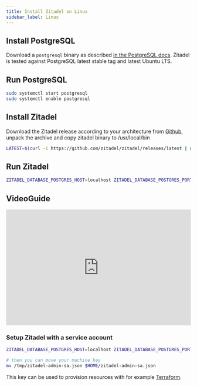 ```yaml
---
title: Install Zitadel on Linux
sidebar_label: Linux
---
```



## Install PostgreSQL

Download a `postgresql` binary as described [in the PostgreSQL docs](https://www.postgresql.org/download/linux/).
Zitadel is tested against PostgreSQL latest stable tag and latest Ubuntu LTS.

## Run PostgreSQL

```bash
sudo systemctl start postgresql
sudo systemctl enable postgresql
```

## Install Zitadel

Download the Zitadel release according to your architecture from [Github](https://github.com/zitadel/zitadel/releases/latest), unpack the archive and copy zitadel binary to /usr/local/bin

```bash
LATEST=$(curl -i https://github.com/zitadel/zitadel/releases/latest | grep location: | cut -d '/' -f 8 | tr -d '\r'); ARCH=$(uname -m); case $ARCH in armv5*) ARCH="armv5";; armv6*) ARCH="armv6";; armv7*) ARCH="arm";; aarch64) ARCH="arm64";; x86) ARCH="386";; x86_64) ARCH="amd64";;  i686) ARCH="386";; i386) ARCH="386";; esac; wget -c https://github.com/zitadel/zitadel/releases/download/$LATEST/zitadel-linux-$ARCH.tar.gz -O - | tar -xz && sudo mv zitadel-linux-$ARCH/zitadel /usr/local/bin
```

## Run Zitadel

```bash
ZITADEL_DATABASE_POSTGRES_HOST=localhost ZITADEL_DATABASE_POSTGRES_PORT=5432 ZITADEL_DATABASE_POSTGRES_DATABASE=zitadel ZITADEL_DATABASE_POSTGRES_USER_USERNAME=zitadel ZITADEL_DATABASE_POSTGRES_USER_PASSWORD=zitadel ZITADEL_DATABASE_POSTGRES_USER_SSL_MODE=disable ZITADEL_DATABASE_POSTGRES_ADMIN_USERNAME=root ZITADEL_DATABASE_POSTGRES_ADMIN_PASSWORD=postgres ZITADEL_DATABASE_POSTGRES_ADMIN_SSL_MODE=disable ZITADEL_EXTERNALSECURE=false zitadel start-from-init --masterkey "MasterkeyNeedsToHave32Characters" --tlsMode disabled
```

<DefaultUser components={props.components} />

<NoteInstanceNotFound />

## VideoGuide

<iframe
  width="100%"
  height="315"
  src="https://www.youtube.com/embed/YVLua-q7dbs"
  title="YouTube video player"
  frameborder="0"
  allow="accelerometer; autoplay; clipboard-write; encrypted-media; gyroscope; picture-in-picture"
  allowfullscreen
></iframe>

### Setup Zitadel with a service account

```bash
ZITADEL_DATABASE_POSTGRES_HOST=localhost ZITADEL_DATABASE_POSTGRES_PORT=5432 ZITADEL_DATABASE_POSTGRES_DATABASE=zitadel ZITADEL_DATABASE_POSTGRES_USER_USERNAME=zitadel ZITADEL_DATABASE_POSTGRES_USER_PASSWORD=zitadel ZITADEL_DATABASE_POSTGRES_USER_SSL_MODE=disable ZITADEL_DATABASE_POSTGRES_ADMIN_USERNAME=root ZITADEL_DATABASE_POSTGRES_ADMIN_SSL_MODE=disable ZITADEL_EXTERNALSECURE=false ZITADEL_FIRSTINSTANCE_MACHINEKEYPATH=/tmp/zitadel-admin-sa.json ZITADEL_FIRSTINSTANCE_ORG_MACHINE_MACHINE_USERNAME=zitadel-admin-sa ZITADEL_FIRSTINSTANCE_ORG_MACHINE_MACHINE_NAME=Admin ZITADEL_FIRSTINSTANCE_ORG_MACHINE_MACHINEKEY_TYPE=1 zitadel start-from-init --masterkey "MasterkeyNeedsToHave32Characters" --tlsMode disabled

# then you can move your machine key
mv /tmp/zitadel-admin-sa.json $HOME/zitadel-admin-sa.json
```

This key can be used to provision resources with for example [Terraform](/docs/guides/manage/terraform-provider).

<Next components={props.components} />
<Disclaimer components={props.components} />
